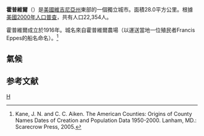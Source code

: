 {{noteTA
|T=zh-hans:霍普维尔 (弗吉尼亚州);zh-hk:霍普維爾 (維珍尼亞州);zh-tw:霍普維爾 (維吉尼亞州);
|1=zh-hans:弗吉尼亚州;zh-hk:維珍尼亞州;zh-tw:維吉尼亞州;
}}
{{Infobox City
|official_name          = Hopewell, Virginia
|chinese_name           = 霍普維爾
|nickname               =
|motto                  =
|image_skyline          = City_point_waterfront.JPG
|imagesize              = 250px
|image_caption          = 1865年的霍普维尔海滨
|image_flag             =
|image_seal             = <!-- 檔案不存在 Hopewellseal.gif -->
|image_map              = VAMap-doton-Hopewell.PNG
|mapsize                = 250px
|map_caption            = Location in the State of [[Virginia|Virginia]]
|subdivision_type  = 国家
|subdivision_type1 = 州
|subdivision_type2 = 郡县
|subdivision_name  = [[美国|美国]]
|subdivision_name1 = [[弗吉尼亚州|弗吉尼亚州]]
|subdivision_name2 = [[独立市|独立市]]
|leader_title           = 市长
|leader_name            = Steven R. Taylor
|established_title      = 组建
|established_date       = 1923年
|area_magnitude         =
|area_total             = 28.0
|area_total_sq_mi        = 10.8
|area_land              = 26.5
|area_land_sq_mi         = 10.2
|area_water             = 1.5
|area_water_sq_mi        = 0.6
|area_water_percent     = 5.36
|population_as_of       = 2000年
|population_total       = 22354
|population_metro       = 1,175,652
|population_density     = 842.9
|population_density_sq_mi = 2182.3
|timezone               = [[北美东部时间|北美东部时间]]
|utc_offset             = -5
|timezone_DST           = [[北美东部时间|北美东部夏令时]]
|utc_offset_DST         = -4
|latd=37 |latm=17 |lats=25 |latNS=N
|longd=77 |longm=18 |longs=18 |longEW=W
|elevation              = 15.2
|elevation_ft           = 50
|website                = [http://www.ci.hopewell.va.us www.ci.hopewell.va.us]
}}
'''霍普維爾'''（{{lang-en|Hopewell}}）是[[美國|美國]][[維吉尼亞州|維吉尼亞州]]東部的一個獨立城市。面積28.0平方公里。根據[[美國2000年人口普查|美國2000年人口普查]]，共有人口22,354人。

霍普維爾成立於1916年。城名來自霍普維爾農場（以運送當地一位殖民者Francis Eppes的船名命名）。<ref>Kane, J. N. and C. C. Aiken. The American Counties: Origins of County Names Dates of Creation and Population Data 1950-2000. Lanham, MD.: Scarecrow Press, 2005.</ref>

==氣候==
{{Weather box/concise_F
| location=Hopewell, Virginia (1980-2010)
| source=USA.com<ref name="USA">
  "Climatological Information for Hopewell, Virginia",
  USA.com, 2003. Web: [http://www.usa.com/hopewell-va-weather.htm#HistoricalTemperature].</ref>
| 47.8| 51.2| 60.1| 70.4| 77.5| 85.5| 89| 87.7| 81.2| 71| 61.6| 50.8 <!--highs-->
| 27.1| 28.8| 35.7| 44.7| 54.1| 63.6| 67.7| 66.5| 59.1| 47| 38.1| 29.8 <!--lows-->
|3.2|2.9|3.9|3.3|3.9|3.5|4.3|4.5|4.1|3.2|3.5|3.5 <!--rain-->
}}

==参考文献==
<div class="references-small">
<references />
</div>
{{弗吉尼亚州}}
[[Category:弗吉尼亚州城市|H]]